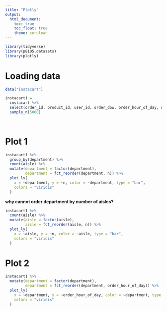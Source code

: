 ```yaml
---
title: "Plotly"
output: 
  html_document:
    toc: true
    toc_float: true
    theme: cerulean
---
```


```r
library(tidyverse)
library(p8105.datasets)
library(plotly)
```


# Loading data

```r
data("instacart")

instacart1 = 
  instacart %>% 
  select(order_id, product_id, user_id, order_dow, order_hour_of_day, days_since_prior_order, product_name, aisle_id, aisle, department_id, department) %>% 
  sample_n(5000)
  
  
```

# Plot 1

```r
instacart1 %>% 
  group_by(department) %>% 
  count(aisle) %>% 
  mutate(department = factor(department),
         department = fct_reorder(department, n)) %>% 
  plot_ly(
    x = ~department, y = ~n, color = ~department, type = "bar",
    colors = "viridis"
  )
```

**why cannot order department by number of aisles?**


```r
instacart1 %>% 
  count(aisle) %>% 
  mutate(aisle = factor(aisle),
         aisle = fct_reorder(aisle, n)) %>% 
  plot_ly(
    x = ~aisle, y = ~n, color = ~aisle, type = "bar",
    colors = "viridis"
  )
```

# Plot 2

```r
instacart1 %>% 
  mutate(department = factor(department),
         department = fct_reorder(department, order_hour_of_day)) %>% 
  plot_ly(
    x = ~department, y = ~order_hour_of_day, color = ~department, type = "box",
    colors = "viridis"
  )
```